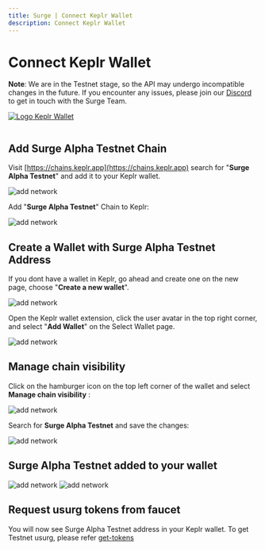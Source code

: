 ```yaml
---
title: Surge | Connect Keplr Wallet
description: Connect Keplr Wallet
---
```


# Connect Keplr Wallet

**Note**: We are in the Testnet stage, so the API may undergo incompatible changes in the future. If you encounter any issues, please join our [Discord](https://discord.gg/surgebuild) to get in touch with the Surge Team.

[![Logo](https://assets.website-files.com/61e518f84aa2a6645094f0ad/621751811f62db2c7da50744_Keplr_256.png) Keplr Wallet](https://www.keplr.app/)

<img src="/assets/surge-keplr.png" alt="" />

## Add Surge Alpha Testnet Chain

Visit [https://chains.keplr.app](https://chains.keplr.app) search for "**Surge Alpha Testnet**" and add it to your Keplr wallet.

<img src="/assets/add_surge_network.png" alt="add network" />

Add "**Surge Alpha Testnet**" Chain to Keplr:

<img src="/assets/add_network_confirmation.png" alt="add network" />

## Create a Wallet with Surge Alpha Testnet Address

If you dont have a wallet in Keplr, go ahead and create one on the new page, choose "**Create a new wallet**".

<img src="/assets/create_keplr_wallet.png" alt="add network" />

Open the Keplr wallet extension, click the user avatar in the top right corner, and select "**Add Wallet**" on the Select Wallet page.

<img src="/assets/create_wallet.png" alt="add network" />

## Manage chain visibility

Click on the hamburger icon on the top left corner of the wallet and select **Manage chain visibility** :

<img src="/assets/manage_chain_visibilty.png" alt="add network" />

Search for **Surge Alpha Testnet** and save the changes:

<img src="/assets/add_chain.png" alt="add network" />

## Surge Alpha Testnet added to your wallet

<img src="/assets/surg_network_list.png" alt="add network" />

<img src="/assets/surge_chain_wallet.png" alt="add network" />

## Request usurg tokens from faucet

You will now see Surge Alpha Testnet address in your Keplr wallet. To get Testnet usurg, please refer [get-tokens](/developer-guides/wallets-tokens/get-tokens)
